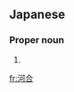 ==Japanese==
{{ja-kanjitab|か|わい}}

===Proper noun===
{{ja-pos|proper|かわい}}

# {{surname|lang=ja|sort=かわい}}

[[fr:河合]]